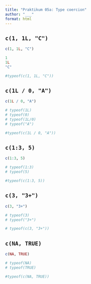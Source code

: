 ```yaml
---
title: "Praktikum 05a: Type coercion"
author: "___"
format: html
---
```


## `c(1, 1L, "C")`

```r
c(1, 1L, "C")
```

```r
1
1L
"C"
```

```r
#typeof(c(1, 1L, "C"))
```

## `c(1L / 0, "A")`

```r
c(1L / 0, "A")
```

```r
# typeof(1L)
# typeof(0)
# typeof(1L/0)
# typeof("A")
```

```r
#typeof(c(1L / 0, "A"))
```

## `c(1:3, 5)`

```r
c(1:3, 5)
```

```r
# typeof(1:3)
# typeof(5)
```

```r
#typeof(c(1:3, 5))
```

## `c(3, "3+")`

```r
c(3, "3+")
```

```r
# typeof(3)
# typeof("3+")
```

```r
# typeof(c(3, "3+"))
```

## `c(NA, TRUE)`

```r
c(NA, TRUE)
```

```r
# typeof(NA)
# typeof(TRUE)
```

```r
#typeof(c(NA, TRUE))
```
